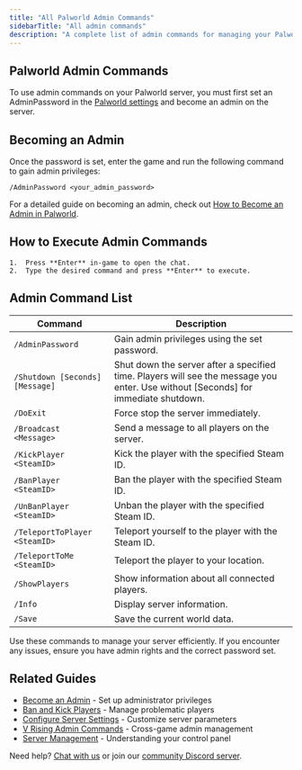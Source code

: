 ```yaml
---
title: "All Palworld Admin Commands"
sidebarTitle: "All admin commands"
description: "A complete list of admin commands for managing your Palworld server."
---
```


## Palworld Admin Commands

To use admin commands on your Palworld server, you must first set an AdminPassword in the [Palworld settings](./configure-server-settings) and become an admin on the server.

## Becoming an Admin
Once the password is set, enter the game and run the following command to gain admin privileges:

`/AdminPassword <your_admin_password>`

For a detailed guide on becoming an admin, check out [How to Become an Admin in Palworld](./become-an-admin).

## How to Execute Admin Commands
	1.	Press **Enter** in-game to open the chat.
	2.	Type the desired command and press **Enter** to execute.


## Admin Command List
| Command                       | Description                                                                                                                        |
|-------------------------------|------------------------------------------------------------------------------------------------------------------------------------|
| `/AdminPassword`                | Gain admin privileges using the set password.                                                                                      |
| `/Shutdown [Seconds] [Message]` | Shut down the server after a specified time. Players will see the message you enter. Use without [Seconds] for immediate shutdown. |
| `/DoExit`                       | Force stop the server immediately.                                                                                                 |
| `/Broadcast <Message>`         | Send a message to all players on the server.                                                                                       |
| `/KickPlayer <SteamID>`         | Kick the player with the specified Steam ID.                                                                                       |
| `/BanPlayer <SteamID>`          | Ban the player with the specified Steam ID.                                                                                        |
| `/UnBanPlayer <SteamID>`        | Unban the player with the specified Steam ID.                                                                                      |
| `/TeleportToPlayer <SteamID>`   | Teleport yourself to the player with the Steam ID.                                                                                 |
| `/TeleportToMe <SteamID>`       | Teleport the player to your location.                                                                                              |
| `/ShowPlayers`                  | Show information about all connected players.                                                                                      |
| `/Info`                         | Display server information.                                                                                                        |
| `/Save`                         | Save the current world data.                                                                                                       |

Use these commands to manage your server efficiently. If you encounter any issues, ensure you have admin rights and the correct password set.

## Related Guides

- [Become an Admin](/games/palworld/become-an-admin) - Set up administrator privileges
- [Ban and Kick Players](/games/palworld/ban-and-kick-players) - Manage problematic players
- [Configure Server Settings](/games/palworld/configure-server-settings) - Customize server parameters
- [V Rising Admin Commands](/games/vrising/ban-and-kick-players) - Cross-game admin management
- [Server Management](/panel/overview) - Understanding your control panel

Need help? [Chat with us](https://xgamingserver.com/contact) or join our [community Discord server](https://discord.com/invite/Pv8DMpXtma).